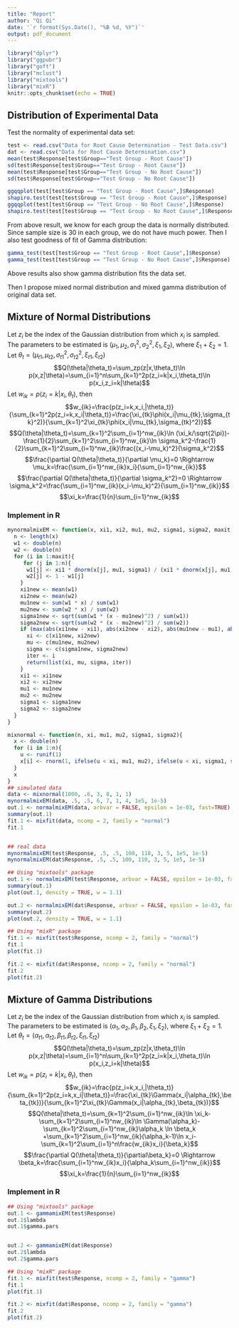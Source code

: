 ```yaml
---
title: "Report"
author: "Qi Qi"
date: '`r format(Sys.Date(), "%B %d, %Y")`'
output: pdf_document
---
```


```r
library("dplyr")
library("ggpubr")
library("goft")
library("mclust")
library("mixtools")
library("mixR")
knitr::opts_chunk$set(echo = TRUE)
```


## Distribution of Experimental Data
Test the normality of experimental data set:

```r
test <- read.csv("Data for Root Cause Determination - Test Data.csv")
dat <- read.csv("Data for Root Cause Determination.csv")
mean(test$Response[test$Group=="Test Group - Root Cause"])
sd(test$Response[test$Group=="Test Group - Root Cause"])
mean(test$Response[test$Group=="Test Group - No Root Cause"])
sd(test$Response[test$Group=="Test Group - No Root Cause"])

ggqqplot(test[test$Group == "Test Group - Root Cause",]$Response)
shapiro.test(test[test$Group == "Test Group - Root Cause",]$Response)
ggqqplot(test[test$Group == "Test Group - No Root Cause",]$Response)
shapiro.test(test[test$Group == "Test Group - No Root Cause",]$Response)

```

From above result, we know for each group the data is normally distributed. Since sample size is 30 in each group, we do not have much power. Then I also test goodness of fit of Gamma distribution:


```r
gamma_test(test[test$Group == "Test Group - Root Cause",]$Response)
gamma_test(test[test$Group == "Test Group - No Root Cause",]$Response)
```
Above results also show gamma distribution fits the data set.

Then I propose mixed normal distribution and mixed gamma distribution of original data set.

## Mixture of Normal Distributions

Let $z_i$ be the index of the Gaussian distribution from which $x_i$ is sampled. The parameters to be estimated is $(\mu_1, \mu_2,\sigma_1^2, \sigma_2^2,\xi_1,\xi_2)$, where $\xi_1+\xi_2=1$. Let $\theta_t=(\mu_{t1}, \mu_{t2},\sigma_{t1}^2, \sigma_{t2}^2,\xi_{t1},\xi_{t2})$
$$Q(\theta|\theta_t)=\sum_zp(z|x,\theta_t)\ln p(x,z|\theta)=\sum_{i=1}^n\sum_{k=1}^2p(z_i=k|x_i,\theta_t)\ln p(x_i,z_i=k|\theta)$$
Let $w_{ik}=p(z_i=k|x_i,\theta_t)$, then
$$w_{ik}=\frac{p(z_i=k,x_i,|\theta_t)}{\sum_{k=1}^2p(z_i=k,x_i|\theta_t)}=\frac{\xi_{tk}\phi(x_i|\mu_{tk},\sigma_{tk}^2)}{\sum_{k=1}^2\xi_{tk}\phi(x_i|\mu_{tk},\sigma_{tk}^2)}$$
$$Q(\theta|\theta_t)=\sum_{k=1}^2\sum_{i=1}^nw_{ik}\ln (\xi_k/\sqrt{2\pi})-\frac{1}{2}\sum_{k=1}^2\sum_{i=1}^nw_{ik}\ln \sigma_k^2-\frac{1}{2}\sum_{k=1}^2\sum_{i=1}^nw_{ik}\frac{(x_i-\mu_k)^2}{\sigma_k^2}$$
$$\frac{\partial Q(\theta|\theta_t)}{\partial \mu_k}=0 \Rightarrow \mu_k=\frac{\sum_{i=1}^nw_{ik}x_i}{\sum_{i=1}^nw_{ik}}$$
$$\frac{\partial Q(\theta|\theta_t)}{\partial \sigma_k^2}=0 \Rightarrow \sigma_k^2=\frac{\sum_{i=1}^nw_{ik}(x_i-\mu_k)^2}{\sum_{i=1}^nw_{ik}}$$
$$\xi_k=\frac{1}{n}\sum_{i=1}^nw_{ik}$$

### Implement in R

```r
mynormalmixEM <- function(x, xi1, xi2, mu1, mu2, sigma1, sigma2, maxit, tol){
  n <- length(x)
  w1 <- double(n)
  w2 <- double(n)
  for (i in 1:maxit){
     for (j in 1:n){
      w1[j] <- xi1 * dnorm(x[j], mu1, sigma1) / (xi1 * dnorm(x[j], mu1, sigma1) + xi2 * dnorm(x[j], mu2, sigma2))
      w2[j] <- 1 - w1[j]
    }
    xi1new <- mean(w1)
    xi2new <- mean(w2)
    mu1new <- sum(w1 * x) / sum(w1)
    mu2new <- sum(w2 * x) / sum(w2)
    sigma1new <- sqrt(sum(w1 * (x - mu1new)^2) / sum(w1))
    sigma2new <- sqrt(sum(w2 * (x - mu2new)^2) / sum(w2))
    if (max(abs(xi1new - xi1), abs(xi2new - xi2), abs(mu1new - mu1), abs(mu2new - mu2), abs(sigma1new - sigma1), abs(sigma2new- sigma2)) < tol){
      xi <- c(xi1new, xi2new)
      mu <- c(mu1new, mu2new)
      sigma <- c(sigma1new, sigma2new)
      iter <- i
      return(list(xi, mu, sigma, iter))
    }
    xi1 <- xi1new
    xi2 <- xi2new
    mu1 <- mu1new
    mu2 <- mu2new
    sigma1 <- sigma1new
    sigma2 <- sigma2new
  }
}

mixnormal <- function(n, xi, mu1, mu2, sigma1, sigma2){
  x <- double(n)
  for (i in 1:n){
    u <- runif(1)
    x[i] <- rnorm(1, ifelse(u < xi, mu1, mu2), ifelse(u < xi, sigma1, sigma2))
  }
  x
}
## simulated data
data <- mixnormal(1000, .6, 3, 8, 1, 1)
mynormalmixEM(data, .5, .5, 6, 7, 1, 4, 1e5, 1e-5)  
out.1 <- normalmixEM(data, arbvar = FALSE, epsilon = 1e-03, fast=TRUE)
summary(out.1)
fit.1 <- mixfit(data, ncomp = 2, family = "normal")
fit.1


## real data
mynormalmixEM(test$Response, .5, .5, 100, 110, 3, 5, 1e5, 1e-5)  
mynormalmixEM(dat$Response, .5, .5, 100, 110, 3, 5, 1e5, 1e-5) 

## Using "mixtools" package
out.1 <- normalmixEM(test$Response, arbvar = FALSE, epsilon = 1e-03, fast=TRUE)
summary(out.1)
plot(out.1, density = TRUE, w = 1.1)

out.2 <- normalmixEM(dat$Response, arbvar = FALSE, epsilon = 1e-03, fast=TRUE)
summary(out.2)
plot(out.2, density = TRUE, w = 1.1)

## Using "mixR" package
fit.1 <- mixfit(test$Response, ncomp = 2, family = "normal")
fit.1
plot(fit.1)

fit.2 <- mixfit(dat$Response, ncomp = 2, family = "normal")
fit.2
plot(fit.2)
```

## Mixture of Gamma Distributions

Let $z_i$ be the index of the Gaussian distribution from which $x_i$ is sampled. The parameters to be estimated is $(\alpha_1, \alpha_2,\beta_1, \beta_2,\xi_1,\xi_2)$, where $\xi_1+\xi_2=1$. Let $\theta_t=(\alpha_{t1}, \alpha_{t2},\beta_{t1}, \beta_{t2},\xi_{t1},\xi_{t2})$
$$Q(\theta|\theta_t)=\sum_zp(z|x,\theta_t)\ln p(x,z|\theta)=\sum_{i=1}^n\sum_{k=1}^2p(z_i=k|x_i,\theta_t)\ln p(x_i,z_i=k|\theta)$$
Let $w_{ik}=p(z_i=k|x_i,\theta_t)$, then
$$w_{ik}=\frac{p(z_i=k,x_i,|\theta_t)}{\sum_{k=1}^2p(z_i=k,x_i|\theta_t)}=\frac{\xi_{tk}\Gamma(x_i|\alpha_{tk},\beta_{tk})}{\sum_{k=1}^2\xi_{tk}\Gamma(x_i|\alpha_{tk},\beta_{tk})}$$
$$Q(\theta|\theta_t)=\sum_{k=1}^2\sum_{i=1}^nw_{ik}\ln \xi_k-\sum_{k=1}^2\sum_{i=1}^nw_{ik}\ln \Gamma(\alpha_k)-\sum_{k=1}^2\sum_{i=1}^nw_{ik}\alpha_k \ln \beta_k +\sum_{k=1}^2\sum_{i=1}^nw_{ik}(\alpha_k-1)\ln x_i-\sum_{k=1}^2\sum_{i=1}^n\frac{w_{ik}x_i}{\beta_k}$$
$$\frac{\partial Q(\theta|\theta_t)}{\partial\beta_k}=0 \Rightarrow \beta_k=\frac{\sum_{i=1}^nw_{ik}x_i}{\alpha_k\sum_{i=1}^nw_{ik}}$$
$$\xi_k=\frac{1}{n}\sum_{i=1}^nw_{ik}$$

### Implement in R

```r
## Using "mixtools" package
out.1 <- gammamixEM(test$Response)
out.1$lambda
out.1$gamma.pars


out.2 <- gammamixEM(dat$Response)
out.2$lambda
out.2$gamma.pars

## Using "mixR" package
fit.1 <- mixfit(test$Response, ncomp = 2, family = "gamma")
fit.1
plot(fit.1)

fit.2 <- mixfit(dat$Response, ncomp = 2, family = "gamma")
fit.2
plot(fit.2)
```